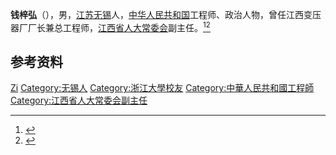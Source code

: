 '''钱梓弘'''（{{bd|1936年|9月|}}），男，[[江苏|江苏]][[无锡|无锡]]人，[[中华人民共和国|中华人民共和国]]工程师、政治人物，曾任江西变压器厂厂长兼总工程师，[[江西省人大常委会|江西省人大常委会]]副主任。<ref>{{Cite book|title=中华人民共和国职官志|author=何虎生, 李耀东, 向常福主编|publisher=中国社会出版社|year=2003|isbn=9787800883934|location=北京|pages=}}</ref><ref>{{Cite book|title=中国知名企业家大辞典|author=张彦宁主编;《中国知名企业家大辞典》编辑部编|publisher=辽宁人民出版社|year=1988|isbn=|location=沈阳|pages=}}</ref>

== 参考资料 ==
{{reflist}}

{{中国人物小作品}}

{{Authority control}}
{{DEFAULTSORT:Qian钱}}
[[Category:钱姓|Zi]]
[[Category:无锡人|Category:无锡人]]
[[Category:浙江大學校友|Category:浙江大學校友]]
[[Category:中華人民共和國工程師|Category:中華人民共和國工程師]]
[[Category:江西省人大常委会副主任|Category:江西省人大常委会副主任]]